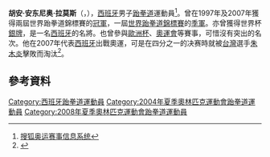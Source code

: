 {{跆拳道選手
| 姓名 = 胡安·安东尼奥·拉莫斯<br /><small>Juan Antonio Ramos</small>
| 本名 = 胡安·安东尼奥·拉莫斯·桑切斯<br /><small>{{lang|es|Juan Antonio Ramos Sánchez}}</small>
| 圖片 = Replace this image male.svg
| 圖片尺寸 =
| 圖片說明 =
| 國籍 = {{ESP}}
| 居住地 =
| 出生日期 = {{bda|1976|8|18}}
| 出生地點 =
| 逝世日期 =
| 逝世地點 =
| 最高學歷 =
| 身高 = {{height|m=1.68}}
| 體重 = {{convert|58|kg|lb}}
| 啓蒙教練 =
| 現任教練 =
| 退休日期 =
| 任教 =
| 徒弟 =
| 網站 =
| 顯示獎牌記錄 = yes
| 獎牌記錄 =
{{MedalCountry |  {{ESP}} }}
{{MedalCompetition|[[世界跆拳道錦標賽|世界錦標賽]]}}
{{MedalGold|[[1997年世界跆拳道錦標賽|1997年 香港]]|鰭量級}}
{{MedalGold|[[2007年世界跆拳道錦標賽|2007年 北京]]|蠅量級}}
{{MedalBronze|[[2001年世界跆拳道錦標賽|2001年 濟州]]|鰭量級}}
}}
'''胡安·安东尼奥·拉莫斯'''（'''{{lang-es|Juan Antonio Ramos Sánchez}}'''，{{bd|1976年|8月18日|catidx=Ramos, Juan Antonio}}），[[西班牙|西班牙]]男子[[跆拳道|跆拳道]]運動員<ref name="b">[http://info.2008.sohu.com/Global/Athlete/214011.shtml 搜狐奥运赛事信息系统]{{dead link|date=2018年4月 |bot=InternetArchiveBot |fix-attempted=yes }}</ref>。曾在1997年及2007年獲得兩屆世界跆拳道錦標賽的[[冠軍|冠軍]]，一屆[[世界跆拳道錦標賽|世界跆拳道錦標賽]]的[[季軍|季軍]]。亦曾獲得世界杯[[銀牌|銀牌]]，是一名[[西班牙|西班牙]]的名將。也曾參與[[歐洲杯|歐洲杯]]、[[奧運會|奧運會]]等賽事，可惜沒有突出的名次。他在2007年代表[[2008年夏季奧林匹克運動會西班牙代表團|西班牙]]出戰奧運，可是在四分之一的决赛時就被[[台灣|台灣]]選手[[朱木炎|朱木炎]]擊敗而淘汰<ref>{{Cite web |url=http://taekwondo.sport.org.cn/news/domestic/2008-08-19/206896.html |title=中國跆拳道協會官方網站 |access-date=2008-09-21 |archive-date=2016-03-04 |archive-url=https://web.archive.org/web/20160304104626/http://taekwondo.sport.org.cn/news/domestic/2008-08-19/206896.html |dead-url=no }}</ref>。

==參考資料==
{{reflist}}

{{西班牙人小作品}}
{{體育人物小作品}}
{{Taekwondo-stub}}

{{DEFAULTSORT:Ramos, Juan Antonio}}

[[Category:西班牙跆拳道運動員|Category:西班牙跆拳道運動員]]
[[Category:2004年夏季奧林匹克運動會跆拳道運動員|Category:2004年夏季奧林匹克運動會跆拳道運動員]]
[[Category:2008年夏季奧林匹克運動會跆拳道運動員|Category:2008年夏季奧林匹克運動會跆拳道運動員]]